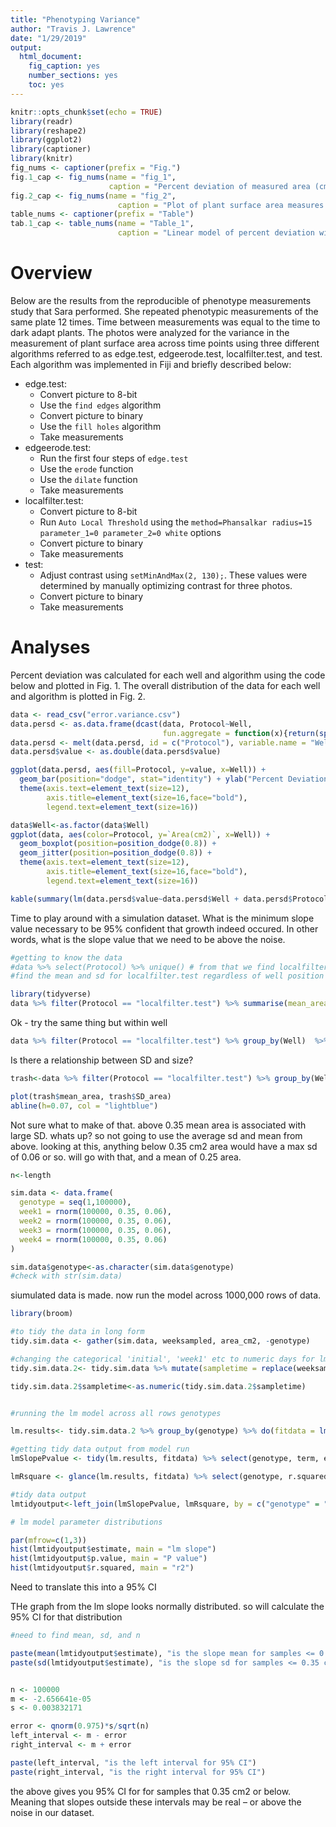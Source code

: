 ```yaml
---
title: "Phenotyping Variance"
author: "Travis J. Lawrence"
date: "1/29/2019"
output:
  html_document:
    fig_caption: yes
    number_sections: yes
    toc: yes
---
```


```r
knitr::opts_chunk$set(echo = TRUE)
library(readr)
library(reshape2)
library(ggplot2)
library(captioner)
library(knitr)
fig_nums <- captioner(prefix = "Fig.")
fig.1_cap <- fig_nums(name = "fig_1", 
                      caption = "Percent deviation of measured area (cm^2) by well and image analysis protocol")
fig.2_cap <- fig_nums(name = "fig_2", 
                        caption = "Plot of plant surface area measures by plate well and image analysis algorithm. Lower and upper of each box correspond to the first and third quartiles. Error bars indicate either the full range of the data or 1.5 * IQR, whichever is smaller. Dots represent the measured plant surface area.")
table_nums <- captioner(prefix = "Table")
tab.1_cap <- table_nums(name = "Table_1", 
                        caption = "Linear model of percent deviation with wells and protocol as factors")
```

# Overview
Below are the results from the reproducible of phenotype measurements study that Sara performed. She repeated phenotypic measurements of the same plate 12 times. Time between measurements was equal to the time to dark adapt plants. The photos were analyzed for the variance in the measurement of plant surface area across time points using three different algorithms referred to as edge.test, edgeerode.test, localfilter.test, and test. Each algorithm was implemented in Fiji and briefly described below:

* edge.test:
    + Convert picture to 8-bit
    + Use the `find edges` algorithm
    + Convert picture to binary
    + Use the `fill holes` algorithm
    + Take measurements
* edgeerode.test:
    + Run the first four steps of `edge.test`
    + Use the `erode` function
    + Use the `dilate` function
    + Take measurements
* localfilter.test:
    + Convert picture to 8-bit
    + Run `Auto Local Threshold` using the `method=Phansalkar radius=15 parameter_1=0 parameter_2=0 white` options
    + Convert picture to binary
    + Take measurements
* test:
    + Adjust contrast using `setMinAndMax(2, 130);`. These values were determined by manually optimizing contrast for three photos.
    + Convert picture to binary
    + Take measurements

# Analyses
Percent deviation was calculated for each well and algorithm using the code below and plotted in Fig. 1. The overall distribution of the data for each well and algorithm is plotted in Fig. 2.

```r
data <- read_csv("error.variance.csv")
data.persd <- as.data.frame(dcast(data, Protocol~Well,
                                  fun.aggregate = function(x){return(sprintf('%0.2f', sd(x)/mean(x)*100))}))
data.persd <- melt(data.persd, id = c("Protocol"), variable.name = "Well")                            
data.persd$value <- as.double(data.persd$value)
```

```r
ggplot(data.persd, aes(fill=Protocol, y=value, x=Well)) + 
  geom_bar(position="dodge", stat="identity") + ylab("Percent Deviation")+
  theme(axis.text=element_text(size=12),
        axis.title=element_text(size=16,face="bold"),
        legend.text=element_text(size=16))
```
```r
data$Well<-as.factor(data$Well)
ggplot(data, aes(color=Protocol, y=`Area(cm2)`, x=Well)) +
  geom_boxplot(position=position_dodge(0.8)) +
  geom_jitter(position=position_dodge(0.8)) +
  theme(axis.text=element_text(size=12),
        axis.title=element_text(size=16,face="bold"),
        legend.text=element_text(size=16))


```


```r
kable(summary(lm(data.persd$value~data.persd$Well + data.persd$Protocol))$coef, digits=2)
```


Time to play around with a simulation dataset. What is the minimum slope value necessary to be 95% confident that growth indeed occured. In other words, what is the slope value that we need to be above the noise. 




```r

#getting to know the data
#data %>% select(Protocol) %>% unique() # from that we find localfilter.test
#find the mean and sd for localfilter.test regardless of well position or rep.

library(tidyverse)
data %>% filter(Protocol == "localfilter.test") %>% summarise(mean_area = mean(`Area(cm2)`), SD_area = sd(`Area(cm2)`))


```

Ok - try the same thing but within well

```r

data %>% filter(Protocol == "localfilter.test") %>% group_by(Well)  %>% summarise(mean_area = mean(`Area(cm2)`), SD_area = sd(`Area(cm2)`))


```

Is there a relationship between SD and size?

```r
trash<-data %>% filter(Protocol == "localfilter.test") %>% group_by(Well)  %>% summarise(mean_area = mean(`Area(cm2)`), SD_area = sd(`Area(cm2)`))

plot(trash$mean_area, trash$SD_area)
abline(h=0.07, col = "lightblue")

```

Not sure what to make of that. above 0.35 mean area is associated with large SD. whats up? so not going to use the average sd and mean from above. looking at this, anything below 0.35 cm2 area would have  a max sd of 0.06 or so. will go with that, and a mean of 0.25 area. 

```r

n<-length

sim.data <- data.frame(
  genotype = seq(1,100000),
  week1 = rnorm(100000, 0.35, 0.06),
  week2 = rnorm(100000, 0.35, 0.06),
  week3 = rnorm(100000, 0.35, 0.06),
  week4 = rnorm(100000, 0.35, 0.06) 
)

sim.data$genotype<-as.character(sim.data$genotype)
#check with str(sim.data)

```


siumulated data is made. now run the model across 1000,000 rows of data. 

```r
library(broom)

#to tidy the data in long form
tidy.sim.data <- gather(sim.data, weeksampled, area_cm2, -genotype)

#changing the categorical 'initial', 'week1' etc to numeric days for lm
tidy.sim.data.2<- tidy.sim.data %>% mutate(sampletime = replace(weeksampled, weeksampled == "week1", 0)) %>%  mutate(sampletime = replace(sampletime, weeksampled == "week2", 7)) %>% mutate(sampletime = replace(sampletime, weeksampled  == "week3", 14)) %>% mutate(sampletime = replace(sampletime, weeksampled == "week4", 21))

tidy.sim.data.2$sampletime<-as.numeric(tidy.sim.data.2$sampletime)


#running the lm model across all rows genotypes

lm.results<- tidy.sim.data.2 %>% group_by(genotype) %>% do(fitdata = lm(area_cm2 ~ sampletime, data = .))

#getting tidy data output from model run
lmSlopePvalue <- tidy(lm.results, fitdata) %>% select(genotype, term, estimate, p.value) %>% filter(term =="sampletime")

lmRsquare <- glance(lm.results, fitdata) %>% select(genotype, r.squared)

#tidy data output
lmtidyoutput<-left_join(lmSlopePvalue, lmRsquare, by = c("genotype" = "genotype")) %>% arrange(p.value)

# lm model parameter distributions

par(mfrow=c(1,3))
hist(lmtidyoutput$estimate, main = "lm slope")
hist(lmtidyoutput$p.value, main = "P value")
hist(lmtidyoutput$r.squared, main = "r2")
```


Need to translate this into a 95% CI

THe graph from the lm slope looks normally distributed. so will calculate the 95% CI for that distribution

```r

#need to find mean, sd, and n

paste(mean(lmtidyoutput$estimate), "is the slope mean for samples <= 0.35 cm2")
paste(sd(lmtidyoutput$estimate), "is the slope sd for samples <= 0.35 cm2")


n <- 100000
m <- -2.656641e-05
s <- 0.003832171

error <- qnorm(0.975)*s/sqrt(n)
left_interval <- m - error
right_interval <- m + error

paste(left_interval, "is the left interval for 95% CI")
paste(right_interval, "is the right interval for 95% CI")


```

the above gives you 95% CI for for samples that 0.35 cm2 or below. Meaning that slopes outside these intervals may be real -- or above the noise in our dataset.





